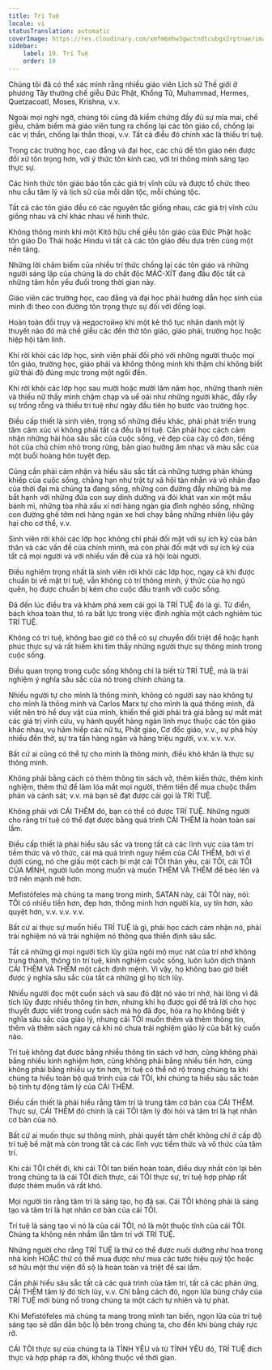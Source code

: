 ```yaml
---
title: Trí Tuệ
locale: vi
statusTranslation: automatic
coverImage: https://res.cloudinary.com/xmfm6mhw3gwctndtcubgx2rptnae/image/upload/v1740337243/small_cover_educacion_fundamental_a051170f1c.webp
sidebar:
    label: 19. Trí Tuệ
    order: 19
---
```

Chúng tôi đã có thể xác minh rằng nhiều giáo viên Lịch sử Thế giới ở phương Tây thường chế giễu Đức Phật, Khổng Tử, Muhammad, Hermes, Quetzacoatl, Moses, Krishna, v.v.

Ngoài mọi nghi ngờ, chúng tôi cũng đã kiểm chứng đầy đủ sự mỉa mai, chế giễu, châm biếm mà giáo viên tung ra chống lại các tôn giáo cổ, chống lại các vị thần, chống lại thần thoại, v.v. Tất cả điều đó chính xác là thiếu trí tuệ.

Trong các trường học, cao đẳng và đại học, các chủ đề tôn giáo nên được đối xử tôn trọng hơn, với ý thức tôn kính cao, với trí thông minh sáng tạo thực sự.

Các hình thức tôn giáo bảo tồn các giá trị vĩnh cửu và được tổ chức theo nhu cầu tâm lý và lịch sử của mỗi dân tộc, mỗi chủng tộc.

Tất cả các tôn giáo đều có các nguyên tắc giống nhau, các giá trị vĩnh cửu giống nhau và chỉ khác nhau về hình thức.

Không thông minh khi một Kitô hữu chế giễu tôn giáo của Đức Phật hoặc tôn giáo Do Thái hoặc Hindu vì tất cả các tôn giáo đều dựa trên cùng một nền tảng.

Những lời châm biếm của nhiều trí thức chống lại các tôn giáo và những người sáng lập của chúng là do chất độc MÁC-XÍT đang đầu độc tất cả những tâm hồn yếu đuối trong thời gian này.

Giáo viên các trường học, cao đẳng và đại học phải hướng dẫn học sinh của mình đi theo con đường tôn trọng thực sự đối với đồng loại.

Hoàn toàn đồi trụy và недостойно khi một kẻ thô tục nhân danh một lý thuyết nào đó mà chế giễu các đền thờ tôn giáo, giáo phái, trường học hoặc hiệp hội tâm linh.

Khi rời khỏi các lớp học, sinh viên phải đối phó với những người thuộc mọi tôn giáo, trường học, giáo phái và không thông minh khi thậm chí không biết giữ thái độ đúng mực trong một ngôi đền.

Khi rời khỏi các lớp học sau mười hoặc mười lăm năm học, những thanh niên và thiếu nữ thấy mình chậm chạp và uể oải như những người khác, đầy rẫy sự trống rỗng và thiếu trí tuệ như ngày đầu tiên họ bước vào trường học.

Điều cấp thiết là sinh viên, trong số những điều khác, phải phát triển trung tâm cảm xúc vì không phải tất cả đều là trí tuệ. Cần phải học cách cảm nhận những hài hòa sâu sắc của cuộc sống, vẻ đẹp của cây cô đơn, tiếng hót của chú chim nhỏ trong rừng, bản giao hưởng âm nhạc và màu sắc của một buổi hoàng hôn tuyệt đẹp.

Cũng cần phải cảm nhận và hiểu sâu sắc tất cả những tương phản khủng khiếp của cuộc sống, chẳng hạn như trật tự xã hội tàn nhẫn và vô nhân đạo của thời đại mà chúng ta đang sống, những con đường đầy những bà mẹ bất hạnh với những đứa con suy dinh dưỡng và đói khát van xin một mẩu bánh mì, những tòa nhà xấu xí nơi hàng ngàn gia đình nghèo sống, những con đường ghê tởm nơi hàng ngàn xe hơi chạy bằng những nhiên liệu gây hại cho cơ thể, v.v.

Sinh viên rời khỏi các lớp học không chỉ phải đối mặt với sự ích kỷ của bản thân và các vấn đề của chính mình, mà còn phải đối mặt với sự ích kỷ của tất cả mọi người và với nhiều vấn đề của xã hội loài người.

Điều nghiêm trọng nhất là sinh viên rời khỏi các lớp học, ngay cả khi được chuẩn bị về mặt trí tuệ, vẫn không có trí thông minh, ý thức của họ ngủ quên, họ được chuẩn bị kém cho cuộc đấu tranh với cuộc sống.

Đã đến lúc điều tra và khám phá xem cái gọi là TRÍ TUỆ đó là gì. Từ điển, bách khoa toàn thư, tỏ ra bất lực trong việc định nghĩa một cách nghiêm túc TRÍ TUỆ.

Không có trí tuệ, không bao giờ có thể có sự chuyển đổi triệt để hoặc hạnh phúc thực sự và rất hiếm khi tìm thấy những người thực sự thông minh trong cuộc sống.

Điều quan trọng trong cuộc sống không chỉ là biết từ TRÍ TUỆ, mà là trải nghiệm ý nghĩa sâu sắc của nó trong chính chúng ta.

Nhiều người tự cho mình là thông minh, không có người say nào không tự cho mình là thông minh và Carlos Marx tự cho mình là quá thông minh, đã viết nên trò hề duy vật của mình, khiến thế giới phải trả giá bằng sự mất mát các giá trị vĩnh cửu, vụ hành quyết hàng ngàn linh mục thuộc các tôn giáo khác nhau, vụ hãm hiếp các nữ tu, Phật giáo, Cơ đốc giáo, v.v., sự phá hủy nhiều đền thờ, sự tra tấn hàng ngàn và hàng triệu người, v.v. v.v. v.v.

Bất cứ ai cũng có thể tự cho mình là thông minh, điều khó khăn là thực sự thông minh.

Không phải bằng cách có thêm thông tin sách vở, thêm kiến thức, thêm kinh nghiệm, thêm thứ để làm lóa mắt mọi người, thêm tiền để mua chuộc thẩm phán và cảnh sát; v.v. mà bạn sẽ đạt được cái gọi là TRÍ TUỆ.

Không phải với CÁI THÊM đó, bạn có thể có được TRÍ TUỆ. Những người cho rằng trí tuệ có thể đạt được bằng quá trình CÁI THÊM là hoàn toàn sai lầm.

Điều cấp thiết là phải hiểu sâu sắc và trong tất cả các lĩnh vực của tâm trí tiềm thức và vô thức, cái mà quá trình nguy hiểm của CÁI THÊM, bởi vì ở dưới cùng, nó che giấu một cách bí mật cái TÔI thân yêu, cái TÔI, cái TÔI CỦA MÌNH, người luôn mong muốn và muốn THÊM VÀ THÊM để béo lên và trở nên mạnh mẽ hơn.

Mefistófeles mà chúng ta mang trong mình, SATAN này, cái TÔI này, nói: TÔI có nhiều tiền hơn, đẹp hơn, thông minh hơn người kia, uy tín hơn, xảo quyệt hơn, v.v. v.v. v.v.

Bất cứ ai thực sự muốn hiểu TRÍ TUỆ là gì, phải học cách cảm nhận nó, phải trải nghiệm nó và trải nghiệm nó thông qua thiền định sâu sắc.

Tất cả những gì mọi người tích lũy giữa ngôi mộ mục nát của trí nhớ không trung thành, thông tin trí tuệ, kinh nghiệm cuộc sống, luôn luôn dịch thành CÁI THÊM VÀ THÊM một cách định mệnh. Vì vậy, họ không bao giờ biết được ý nghĩa sâu sắc của tất cả những gì họ tích lũy.

Nhiều người đọc một cuốn sách và sau đó đặt nó vào trí nhớ, hài lòng vì đã tích lũy được nhiều thông tin hơn, nhưng khi họ được gọi để trả lời cho học thuyết được viết trong cuốn sách mà họ đã đọc, hóa ra họ không biết ý nghĩa sâu sắc của giáo lý, nhưng cái TÔI muốn thêm và thêm thông tin, thêm và thêm sách ngay cả khi nó chưa trải nghiệm giáo lý của bất kỳ cuốn nào.

Trí tuệ không đạt được bằng nhiều thông tin sách vở hơn, cũng không phải bằng nhiều kinh nghiệm hơn, cũng không phải bằng nhiều tiền hơn, cũng không phải bằng nhiều uy tín hơn, trí tuệ có thể nở rộ trong chúng ta khi chúng ta hiểu toàn bộ quá trình của cái TÔI, khi chúng ta hiểu sâu sắc toàn bộ tính tự động tâm lý của CÁI THÊM.

Điều cần thiết là phải hiểu rằng tâm trí là trung tâm cơ bản của CÁI THÊM. Thực sự, CÁI THÊM đó chính là cái TÔI tâm lý đòi hỏi và tâm trí là hạt nhân cơ bản của nó.

Bất cứ ai muốn thực sự thông minh, phải quyết tâm chết không chỉ ở cấp độ trí tuệ bề mặt mà còn trong tất cả các lĩnh vực tiềm thức và vô thức của tâm trí.

Khi cái TÔI chết đi, khi cái TÔI tan biến hoàn toàn, điều duy nhất còn lại bên trong chúng ta là cái TÔI đích thực, cái TÔI thực sự, trí tuệ hợp pháp rất được thèm muốn và rất khó.

Mọi người tin rằng tâm trí là sáng tạo, họ đã sai. Cái TÔI không phải là sáng tạo và tâm trí là hạt nhân cơ bản của cái TÔI.

Trí tuệ là sáng tạo vì nó là của cái TÔI, nó là một thuộc tính của cái TÔI. Chúng ta không nên nhầm lẫn tâm trí với TRÍ TUỆ.

Những người cho rằng TRÍ TUỆ là thứ có thể được nuôi dưỡng như hoa trong nhà kính HOẶC thứ có thể mua được như mua các tước hiệu quý tộc hoặc sở hữu một thư viện đồ sộ là hoàn toàn và triệt để sai lầm.

Cần phải hiểu sâu sắc tất cả các quá trình của tâm trí, tất cả các phản ứng, CÁI THÊM tâm lý đó tích lũy, v.v. Chỉ bằng cách đó, ngọn lửa bùng cháy của TRÍ TUỆ mới bùng nổ trong chúng ta một cách tự nhiên và tự phát.

Khi Mefistófeles mà chúng ta mang trong mình tan biến, ngọn lửa của trí tuệ sáng tạo sẽ dần dần bộc lộ bên trong chúng ta, cho đến khi bùng cháy rực rỡ.

CÁI TÔI thực sự của chúng ta là TÌNH YÊU và từ TÌNH YÊU đó, TRÍ TUỆ đích thực và hợp pháp ra đời, không thuộc về thời gian.


